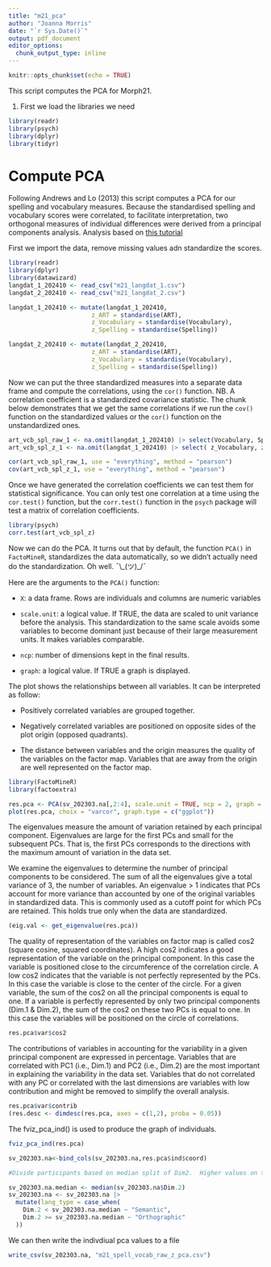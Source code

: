 ```yaml
---
title: "m21_pca"
author: "Joanna Morris"
date: "`r Sys.Date()`"
output: pdf_document
editor_options: 
  chunk_output_type: inline
---
```


```r
knitr::opts_chunk$set(echo = TRUE)
```

This script computes the PCA for  Morph21.  


1. First we load the libraries we need

```r
library(readr)
library(psych)
library(dplyr)
library(tidyr)
```



# Compute PCA

Following Andrews and Lo (2013) this script computes a PCA for our spelling and vocabulary measures. Because the standardised spelling and vocabulary scores were  correlated, to facilitate interpretation, two orthogonal measures of individual differences were derived from a principal components analysis. Analysis based on [this tutorial](http://www.sthda.com/english/articles/31-principal-component-methods-in-r-practical-guide/112-pca-principal-component-analysis-essentials/)

First we import the data, remove missing values adn standardize the scores.

```r
library(readr)
library(dplyr)
library(datawizard)
langdat_1_202410 <- read_csv("m21_langdat_1.csv")
langdat_2_202410 <- read_csv("m21_langdat_2.csv")

langdat_1_202410 <- mutate(langdat_1_202410, 
                       z_ART = standardise(ART), 
                       z_Vocabulary = standardise(Vocabulary), 
                       z_Spelling = standardise(Spelling))

langdat_2_202410 <- mutate(langdat_2_202410, 
                       z_ART = standardise(ART), 
                       z_Vocabulary = standardise(Vocabulary), 
                       z_Spelling = standardise(Spelling))
```

Now we can put the three standardized measures into a separate data frame and compute the correlations, using the `cor()` function.  NB.  A correlation coefficient is a standardized covariance statistic.  The chunk below demonstrates that we get the same correlations if we run the `cov()` function on the standardized values or the `cor()` function on the unstandardized ones.

```r

art_vcb_spl_raw_1 <- na.omit(langdat_1_202410) |> select(Vocabulary, Spelling, ART)
art_vcb_spl_z_1 <- na.omit(langdat_1_202410) |> select( z_Vocabulary, z_Spelling, z_ART) 

cor(art_vcb_spl_raw_1, use = "everything", method = "pearson") 
cov(art_vcb_spl_z_1, use = "everything", method = "pearson") 

```

Once we have generated the correlation coefficients we can test them for statistical significance.  You can only test one correlation at a time using the `cor.test()` function, but the `corr.test()` function in the `psych` package will test a matrix of correlation coefficients.

```r
library(psych)
corr.test(art_vcb_spl_z) 
```

Now we can do the PCA.  It turns out that by default, the function `PCA()` in `FactoMineR`, standardizes the data automatically, so we didn't actually need do the standardization. Oh well. ¯\\\_(ツ)\_/¯

Here are the arguments to the `PCA()` function:

- `X`: a data frame. Rows are individuals and columns are numeric variables

- `scale.unit`: a logical value. If TRUE, the data are scaled to unit variance before the analysis. This standardization to the same scale avoids some variables to become dominant just because of their large measurement units. It makes variables comparable.

- `ncp`: number of dimensions kept in the final results.

- `graph`: a logical value. If TRUE a graph is displayed.

The plot shows the relationships between all variables. It can be interpreted as follow:

- Positively correlated variables are grouped together.

- Negatively correlated variables are positioned on opposite sides of the plot origin (opposed quadrants).

- The distance between variables and the origin measures the quality of the variables on the factor map. Variables that are away from the origin are well represented on the factor map.

```r

library(FactoMineR)
library(factoextra)

res.pca <- PCA(sv_202303.na[,2:4], scale.unit = TRUE, ncp = 2, graph = FALSE)
plot(res.pca, choix = "varcor", graph.type = c("ggplot"))
```

The eigenvalues measure the amount of variation retained by each principal component. Eigenvalues are large for the first PCs and small for the subsequent PCs. That is, the first PCs corresponds to the directions with the maximum amount of variation in the data set.

We examine the eigenvalues to determine the number of principal components to be considered. The sum of all the eigenvalues give a total variance of 3, the number of variables. An eigenvalue > 1 indicates that PCs account for more variance than accounted by one of the original variables in standardized data. This is commonly used as a cutoff point for which PCs are retained. This holds true only when the data are standardized.

```r
(eig.val <- get_eigenvalue(res.pca))

```


The quality of representation of the variables on factor map is called cos2 (square cosine, squared coordinates). A high cos2 indicates a good representation of the variable on the principal component. In this case the variable is positioned close to the circumference of the correlation circle.  A low cos2 indicates that the variable is not perfectly represented by the PCs. In this case the variable is close to the center of the circle.  For a given variable, the sum of the cos2 on all the principal components is equal to one.  If a variable is perfectly represented by only two principal components (Dim.1 & Dim.2), the sum of the cos2 on these two PCs is equal to one. In this case the variables will be positioned on the circle of correlations.

```r
res.pca$var$cos2
```

The contributions of variables in accounting for the variability in a given principal component are expressed in percentage. Variables that are correlated with PC1 (i.e., Dim.1) and PC2 (i.e., Dim.2) are the most important in explaining the variability in the data set. Variables that do not correlated with any PC or correlated with the last dimensions are variables with low contribution and might be removed to simplify the overall analysis.

```r
res.pca$var$contrib
(res.desc <- dimdesc(res.pca, axes = c(1,2), proba = 0.05))
```

The fviz_pca_ind() is used to produce the graph of individuals.

```r
fviz_pca_ind(res.pca)
```

```r
sv_202303.na<-bind_cols(sv_202303.na,res.pca$ind$coord)

#Divide participants based on median split of Dim2.  Higher values on this factor indicate that spelling scores were relatively higher than vocabulary, 

sv_202303.na.median <- median(sv_202303.na$Dim.2)
sv_202303.na <- sv_202303.na |>
  mutate(lang_type = case_when(
    Dim.2 < sv_202303.na.median ~ "Semantic",
    Dim.2 >= sv_202303.na.median ~ "Orthographic"
  ))
```


We can then write the indivdiual pca values to a file

```r
write_csv(sv_202303.na, "m21_spell_vocab_raw_z_pca.csv")
```


